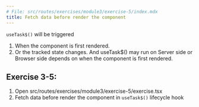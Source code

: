 ```yaml
---
# File: src/routes/exercises/module3/exercise-5/index.mdx
title: Fetch data before render the component
---
```



`useTask$()` will be triggered

1. When the component is first rendered.
2. Or the tracked state changes.
   And useTask$() may run on Server side or Browser side depends on when the component is first rendered.

## Exercise 3-5:

1. Open src/routes/exercises/module3/exercise-5/exercise.tsx
2. Fetch data before render the component in `useTask$()` lifecycle hook

<Exercise />
